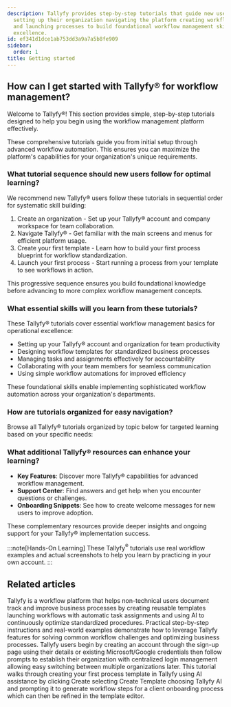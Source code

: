 ```yaml
---
description: Tallyfy provides step-by-step tutorials that guide new users through
  setting up their organization navigating the platform creating workflow templates
  and launching processes to build foundational workflow management skills for operational
  excellence.
id: ef341d1dce1ab753dd3a9a7a5b8fe909
sidebar:
  order: 1
title: Getting started
---
```


## How can I get started with Tallyfy® for workflow management?

Welcome to Tallyfy®! This section provides simple, step-by-step tutorials designed to help you begin using the workflow management platform effectively.

These comprehensive tutorials guide you from initial setup through advanced workflow automation. This ensures you can maximize the platform's capabilities for your organization's unique requirements.

### What tutorial sequence should new users follow for optimal learning?

We recommend new Tallyfy® users follow these tutorials in sequential order for systematic skill building:

1.  Create an organization - Set up your Tallyfy® account and company workspace for team collaboration.
2.  Navigate Tallyfy® - Get familiar with the main screens and menus for efficient platform usage.
3.  Create your first template - Learn how to build your first process blueprint for workflow standardization.
4.  Launch your first process - Start running a process from your template to see workflows in action.

This progressive sequence ensures you build foundational knowledge before advancing to more complex workflow management concepts.

### What essential skills will you learn from these tutorials?

These Tallyfy® tutorials cover essential workflow management basics for operational excellence:

*   Setting up your Tallyfy® account and organization for team productivity
*   Designing workflow templates for standardized business processes
*   Managing tasks and assignments effectively for accountability
*   Collaborating with your team members for seamless communication
*   Using simple workflow automations for improved efficiency

These foundational skills enable implementing sophisticated workflow automation across your organization's departments.

### How are tutorials organized for easy navigation?

Browse all Tallyfy® tutorials organized by topic below for targeted learning based on your specific needs:


<PageTree />

### What additional Tallyfy® resources can enhance your learning?

*   **Key Features**: Discover more Tallyfy® capabilities for advanced workflow management.
*   **Support Center**: Find answers and get help when you encounter questions or challenges.
*   **Onboarding Snippets**: See how to create welcome messages for new users to improve adoption.

These complementary resources provide deeper insights and ongoing support for your Tallyfy® implementation success.

:::note[Hands-On Learning]
These Tallyfy<sup>®</sup> tutorials use real workflow examples and actual screenshots to help you learn by practicing in your own account.
:::


## Related articles
<CardGrid>
<LinkTitleCard header="<b>Introduction</b>" href="/products/pro/" > Tallyfy is a workflow platform that helps non-technical users document track and improve business processes by creating reusable templates launching workflows with automatic task assignments and using AI to continuously optimize standardized procedures. </LinkTitleCard>
<LinkTitleCard header="<b>Tutorials > How-to guides</b>" href="/products/pro/tutorials/how-to/" > Practical step-by-step instructions and real-world examples demonstrate how to leverage Tallyfy features for solving common workflow challenges and optimizing business processes. </LinkTitleCard>
<LinkTitleCard header="<b>Tutorials > Create an organization</b>" href="/products/pro/tutorials/how-can-i-create-a-new-tallyfy-account/" > Tallyfy users begin by creating an account through the sign-up page using their details or existing Microsoft/Google credentials then follow prompts to establish their organization with centralized login management allowing easy switching between multiple organizations later. </LinkTitleCard>
<LinkTitleCard header="<b>Tutorials > Create your first template</b>" href="/products/pro/tutorials/your-first-template/" > This tutorial walks through creating your first process template in Tallyfy using AI assistance by clicking Create selecting Create Template choosing Tallyfy AI and prompting it to generate workflow steps for a client onboarding process which can then be refined in the template editor. </LinkTitleCard>
</CardGrid>